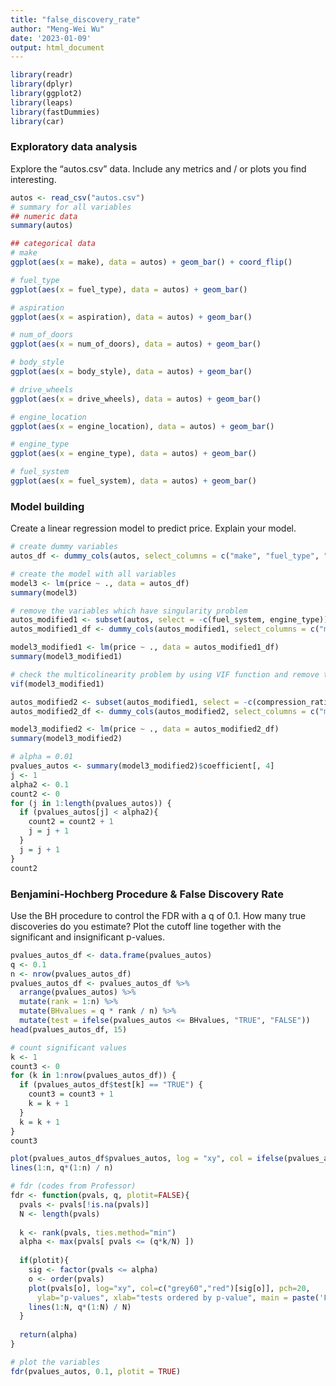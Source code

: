 ```yaml
---
title: "false_discovery_rate"
author: "Meng-Wei Wu"
date: '2023-01-09'
output: html_document
---
```


```r
library(readr)
library(dplyr)
library(ggplot2)
library(leaps)
library(fastDummies)
library(car)
```

### Exploratory data analysis
Explore the “autos.csv” data. Include any metrics and / or plots you find interesting.
```r
autos <- read_csv("autos.csv")
# summary for all variables
## numeric data
summary(autos)

## categorical data
# make
ggplot(aes(x = make), data = autos) + geom_bar() + coord_flip()

# fuel_type
ggplot(aes(x = fuel_type), data = autos) + geom_bar()

# aspiration
ggplot(aes(x = aspiration), data = autos) + geom_bar()

# num_of_doors
ggplot(aes(x = num_of_doors), data = autos) + geom_bar()

# body_style
ggplot(aes(x = body_style), data = autos) + geom_bar()

# drive_wheels
ggplot(aes(x = drive_wheels), data = autos) + geom_bar()

# engine_location
ggplot(aes(x = engine_location), data = autos) + geom_bar()

# engine_type
ggplot(aes(x = engine_type), data = autos) + geom_bar()

# fuel_system
ggplot(aes(x = fuel_system), data = autos) + geom_bar()
```

### Model building
Create a linear regression model to predict price. Explain your model.
```r
# create dummy variables
autos_df <- dummy_cols(autos, select_columns = c("make", "fuel_type", "aspiration", "num_of_doors", "body_style", "drive_wheels", "engine_location", "engine_type", "fuel_system"), remove_selected_columns = TRUE, remove_first_dummy = TRUE)

# create the model with all variables
model3 <- lm(price ~ ., data = autos_df)
summary(model3)

# remove the variables which have singularity problem
autos_modified1 <- subset(autos, select = -c(fuel_system, engine_type))
autos_modified1_df <- dummy_cols(autos_modified1, select_columns = c("make", "fuel_type", "aspiration", "num_of_doors", "body_style", "drive_wheels", "engine_location"), remove_selected_columns = TRUE, remove_first_dummy = TRUE)

model3_modified1 <- lm(price ~ ., data = autos_modified1_df)
summary(model3_modified1) 

# check the multicolinearity problem by using VIF function and remove the variables with extremely high VIF
vif(model3_modified1)

autos_modified2 <- subset(autos_modified1, select = -c(compression_ratio, fuel_type))
autos_modified2_df <- dummy_cols(autos_modified2, select_columns = c("make", "aspiration", "num_of_doors", "body_style", "drive_wheels", "engine_location"), remove_selected_columns = TRUE, remove_first_dummy = TRUE)

model3_modified2 <- lm(price ~ ., data = autos_modified2_df)
summary(model3_modified2) 

# alpha = 0.01
pvalues_autos <- summary(model3_modified2)$coefficient[, 4]
j <- 1
alpha2 <- 0.1
count2 <- 0
for (j in 1:length(pvalues_autos)) {
  if (pvalues_autos[j] < alpha2){
    count2 = count2 + 1
    j = j + 1
  }
  j = j + 1  
}
count2
```

### Benjamini-Hochberg Procedure & False Discovery Rate
Use the BH procedure to control the FDR with a q of 0.1. How many true discoveries do you estimate? Plot the cutoff line together with the significant and insignificant p-values.
```r
pvalues_autos_df <- data.frame(pvalues_autos)
q <- 0.1
n <- nrow(pvalues_autos_df)
pvalues_autos_df <- pvalues_autos_df %>%
  arrange(pvalues_autos) %>%
  mutate(rank = 1:n) %>%
  mutate(BHvalues = q * rank / n) %>%
  mutate(test = ifelse(pvalues_autos <= BHvalues, "TRUE", "FALSE"))
head(pvalues_autos_df, 15)

# count significant values
k <- 1
count3 <- 0
for (k in 1:nrow(pvalues_autos_df)) {
  if (pvalues_autos_df$test[k] == "TRUE") {
    count3 = count3 + 1
    k = k + 1
  }
  k = k + 1  
}
count3

plot(pvalues_autos_df$pvalues_autos, log = "xy", col = ifelse(pvalues_autos_df$test == "TRUE", "red", "grey"), pch = 19, xlab = "rank ordered by p-values", ylab = "p-values", main = paste("FDR =", q))
lines(1:n, q*(1:n) / n)

# fdr (codes from Professor)
fdr <- function(pvals, q, plotit=FALSE){
  pvals <- pvals[!is.na(pvals)]
  N <- length(pvals)
  
  k <- rank(pvals, ties.method="min")
  alpha <- max(pvals[ pvals <= (q*k/N) ])
  
  if(plotit){
    sig <- factor(pvals <= alpha)
    o <- order(pvals)
    plot(pvals[o], log="xy", col=c("grey60","red")[sig[o]], pch=20, 
      ylab="p-values", xlab="tests ordered by p-value", main = paste('FDR =',q))
    lines(1:N, q*(1:N) / N)
  }
  
  return(alpha)
}

# plot the variables
fdr(pvalues_autos, 0.1, plotit = TRUE)
```